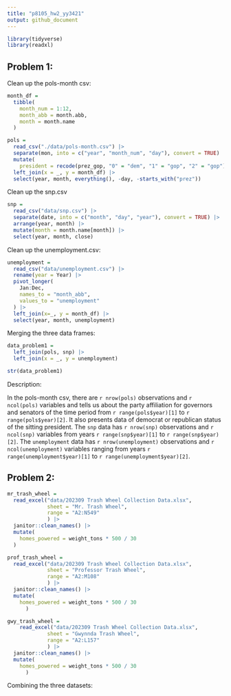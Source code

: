 ```yaml
---
title: "p8105_hw2_yy3421"
output: github_document
---
```


```r
library(tidyverse)
library(readxl)
```

## Problem 1:

Clean up the pols-month csv:
```r
month_df = 
  tibble(
    month_num = 1:12,
    month_abb = month.abb,
    month = month.name
  )

pols = 
  read_csv("./data/pols-month.csv") |>
  separate(mon, into = c("year", "month_num", "day"), convert = TRUE) |>
  mutate(
    president = recode(prez_gop, "0" = "dem", "1" = "gop", "2" = "gop")) |>
  left_join(x = _, y = month_df) |> 
  select(year, month, everything(), -day, -starts_with("prez")) 
```

Clean up the snp.csv
```r
snp = 
  read_csv("data/snp.csv") |> 
  separate(date, into = c("month", "day", "year"), convert = TRUE) |> 
  arrange(year, month) |> 
  mutate(month = month.name[month]) |> 
  select(year, month, close)
```

Clean up the unemployment.csv:
```r
unemployment = 
  read_csv("data/unemployment.csv") |> 
  rename(year = Year) |> 
  pivot_longer(
    Jan:Dec,
    names_to = "month_abb",
    values_to = "unemployment"
  ) |> 
  left_join(x=_, y = month_df) |> 
  select(year, month, unemployment)
```

Merging the three data frames:

```r
data_problem1 = 
  left_join(pols, snp) |> 
  left_join(x = _, y = unemployment)

str(data_problem1)
```

Description:

In the pols-month csv, there are `r nrow(pols)` observations and `r ncol(pols)` variables and tells us about the party affiliation for governors and senators of the time period from `r range(pols$year)[1]` to `r range(pols$year)[2]`. It also presents data of democrat or republican status of the sitting president. The `snp` data has `r nrow(snp)` observations and `r ncol(snp)` variables from years `r range(snp$year)[1]` to `r range(snp$year)[2]`. The `unemployment` data has `r nrow(unemployment)` observations and `r ncol(unemployment)` variables ranging from years `r range(unemployment$year)[1]` to `r range(unemployment$year)[2]`. 

## Problem 2:
```r
mr_trash_wheel = 
  read_excel("data/202309 Trash Wheel Collection Data.xlsx",
             sheet = "Mr. Trash Wheel",
             range = "A2:N549"
             ) |> 
  janitor::clean_names() |> 
  mutate(
    homes_powered = weight_tons * 500 / 30
  )

prof_trash_wheel =
  read_excel("data/202309 Trash Wheel Collection Data.xlsx",
             sheet = "Professor Trash Wheel",
             range = "A2:M108"
             ) |> 
  janitor::clean_names() |> 
  mutate(
    homes_powered = weight_tons * 500 / 30
      )

gwy_trash_wheel = 
    read_excel("data/202309 Trash Wheel Collection Data.xlsx",
             sheet = "Gwynnda Trash Wheel",
             range = "A2:L157"
             ) |> 
  janitor::clean_names() |> 
  mutate(
    homes_powered = weight_tons * 500 / 30
      )

```

Combining the three datasets:
